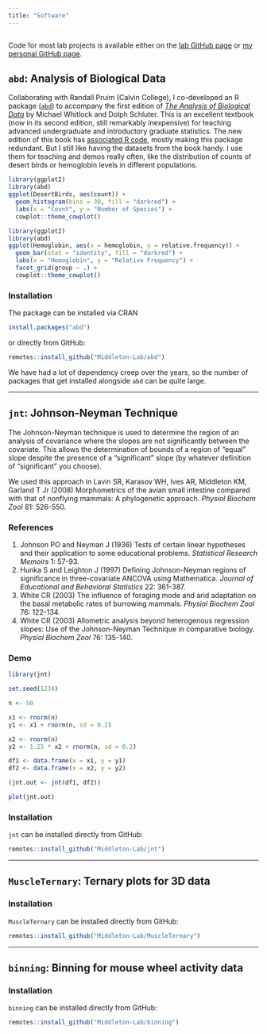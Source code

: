 ```yaml
---
title: "Software"
---
```


```r
```

Code for most lab projects is available either on the [lab GitHub page](https://github.com/Middleton-Lab) or [my personal GitHub page](https://github.com/kmiddleton).

## `abd`: Analysis of Biological Data

Collaborating with Randall Pruim (Calvin College), I co-developed an R package ([`abd`](https://github.com/Middleton-Lab/abd)) to accompany the first edition of [*The Analysis of Biological Data*](https://www.macmillanlearning.com/college/us/product/Analysis-of-Biological-Data/p/1936221489) by Michael Whitlock and Dolph Schluter. This is an excellent textbook (now in its second edition, still remarkably inexpensive) for teaching advanced undergraduate and introductory graduate statistics. The new edition of this book has [associated R code](https://whitlockschluter.zoology.ubc.ca/), mostly making this package redundant. But I still like having the datasets from the book handy. I use them for teaching and demos really often, like the distribution of counts of desert birds or hemoglobin levels in different populations.

```r
library(ggplot2)
library(abd)
ggplot(DesertBirds, aes(count)) +
  geom_histogram(bins = 30, fill = "darkred") +
  labs(x = "Count", y = "Number of Species") +
  cowplot::theme_cowplot()
```

```r
library(ggplot2)
library(abd)
ggplot(Hemoglobin, aes(x = hemoglobin, y = relative.frequency)) +
  geom_bar(stat = "identity", fill = "darkred") +
  labs(x = "Hemoglobin", y = "Relative Frequency") +
  facet_grid(group ~ .) +
  cowplot::theme_cowplot()
```


### Installation

The package can be installed via CRAN

```r
install.packages("abd")
```

or directly from GitHub:

```r
remotes::install_github("Middleton-Lab/abd")
```

We have had a lot of dependency creep over the years, so the number of packages that get installed alongside `abd` can be quite large.

<hr />

## `jnt`: Johnson-Neyman Technique

The Johnson-Neyman technique is used to determine the region of an analysis of covariance where the slopes are not significantly between the covariate. This allows the determination of bounds of a region of "equal" slope despite the presence of a "significant" slope (by whatever definition of "significant" you choose).

We used this approach in Lavin SR, Karasov WH, Ives AR, Middleton KM, Garland T Jr (2008) Morphometrics of the avian small intestine compared with that of nonflying mammals: A phylogenetic approach. *Physiol Biochem Zool* 81: 526-550.

### References

1. Johnson PO and Neyman J (1936) Tests of certain linear hypotheses and their application to some educational problems. *Statistical Research Memoirs* 1: 57-93.
2. Hunka S and Leighton J (1997) Defining Johnson-Neyman regions of significance in three-covariate ANCOVA using Mathematica. *Journal of Educational and Behavioral Statistics* 22: 361-387.
3. White CR (2003) The influence of foraging mode and arid adaptation on the basal metabolic rates of burrowing mammals. *Physiol Biochem Zool* 76: 122-134.
4. White CR (2003) Allometric analysis beyond heterogenous regression slopes: Use of the Johnson-Neyman Technique in comparative biology. *Physiol Biochem Zool* 76: 135-140.

### Demo

```r
library(jnt)

set.seed(1234)

n <- 50

x1 <- rnorm(n)
y1 <- x1 + rnorm(n, sd = 0.2)

x2 <- rnorm(n)
y2 <- 1.25 * x2 + rnorm(n, sd = 0.2)

df1 <- data.frame(x = x1, y = y1)
df2 <- data.frame(x = x2, y = y2)

(jnt.out <- jnt(df1, df2))

plot(jnt.out)
```

### Installation

`jnt` can be installed directly from GitHub:

```r
remotes::install_github("Middleton-Lab/jnt")
```

<hr />

## `MuscleTernary`: Ternary plots for 3D data

### Installation

`MuscleTernary` can be installed directly from GitHub:

```r
remotes::install_github("Middleton-Lab/MuscleTernary")
```

<hr />

## `binning`: Binning for mouse wheel activity data

### Installation

`binning` can be installed directly from GitHub:

```r
remotes::install_github("Middleton-Lab/binning")
```
